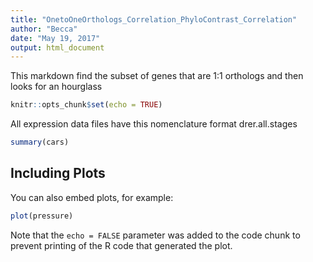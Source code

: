 ```yaml
---
title: "OnetoOneOrthologs_Correlation_PhyloContrast_Correlation"
author: "Becca"
date: "May 19, 2017"
output: html_document
---
```

This markdown find the subset of genes that are 1:1 orthologs and then looks for an hourglass
```r
knitr::opts_chunk$set(echo = TRUE)
```

All expression data files have this nomenclature format
drer.all.stages

```r
summary(cars)
```

## Including Plots

You can also embed plots, for example:

```r
plot(pressure)
```

Note that the `echo = FALSE` parameter was added to the code chunk to prevent printing of the R code that generated the plot.
